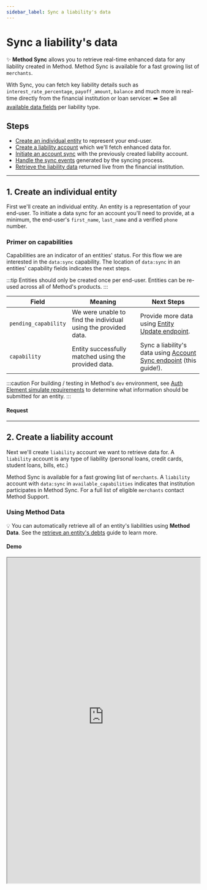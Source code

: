 ```yaml
---
sidebar_label: Sync a liability's data
---
```



# Sync a liability's data
✨ __Method Sync__ allows you to retrieve real-time enhanced data for any liability created in Method. Method Sync is available
for a fast growing list of `merchants`.

With Sync, you can fetch key liability details such as `interest_rate_percentage`, `payoff_amount`, `balance` and much more
in real-time directly from the financial institution or loan servicer. ➡️ See all [available data fields](../../../guides/accounts/retrieve-liability-account-data) per liability type.

## Steps
- [Create an individual entity](#1-create-an-individual-entity) to represent your end-user.
- [Create a liability account](#2-create-a-liability-account) which we'll fetch enhanced data for.
- [Initiate an account sync](#3-initiate-an-account-sync) with the previously created liability account.
- [Handle the sync events](#4-handle-the-sync-events) generated by the syncing process.
- [Retrieve the liability data](#5-retrieve-the-liability-data) returned live from the financial institution.

---

## 1. Create an individual entity
First we'll create an individual entity. An entity is a representation of your end-user. To initiate a data sync
for an account you'll need to provide, at a minimum, the end-user's `first_name`, `last_name` and a verified `phone` number.

### Primer on capabilities
Capabilities are an indicator of an entities' status. For this flow we are interested in the `data:sync` capability.
The location of `data:sync` in an entities' capability fields indicates the next steps.

:::tip
Entities should only be created once per end-user. Entities can be re-used across all of Method's products.
:::

| Field                  | Meaning                                                        | Next Steps                                                                |
|------------------------|----------------------------------------------------------------|---------------------------------------------------------------------------|
| `pending_capability`   | We were unable to find the individual using the provided data. | Provide more data using [Entity Update endpoint](../../api/core/entities/update).   |
| `capability`           | Entity successfully matched using the provided data.                   | Sync a liability's data using [Account Sync endpoint](../../api/core/accounts/sync) (this guide!).                      |

:::caution
For building / testing in Method's `dev` environment, see [Auth Element simulate requirements](/api/elements/auth/intro#simulate-requirements)
to determine what information should be submitted for an entity.
:::

#### Request

<EntitiesMethodDataCreateIndividual />

---

## 2. Create a liability account
Next we'll create `liability` account we want to retrieve data for. A `liability` account is any type of liability
(personal loans, credit cards, student loans, bills, etc.)

Method Sync is available for a fast growing list of `merchants`. A `liability` account with `data:sync` in `available_capabilities`
indicates that institution participates in Method Sync. For a full list of eligible `merchants` contact Method Support.

### Using Method Data
💡 You can automatically retrieve all of an entity's liabilities using
__Method Data__. See the [retrieve an entity's debts](/guides/quick-start/retrieve-an-entitys-debts) guide
to learn more.

#### Demo
<iframe
  width="100%"
  height="850"
  style={{ marginTop: 30 }}
  src="https://elements.dev.methodfi.com/?demo=auth" />

### Using API
:::info
To use the direct API method on a live environment you need to be PCI Compliant. Please contact us for more info.
:::
ℹ️ See [create an account](/guides/accounts/create-an-account#create-using-api) to learn more

#### Request
<QuickStartCreateDestinationCSR />

---

## 3. Initiate an account sync
Once the `account` and the `entity` both have the `data:sync` capability you can initiate a sync for a specific liability.

A successful sync will enroll the liability in nightly data updates directly from the financial institution. (more on that below! ⤵️)

💡 To check the status of a sync use the `data_status` and `data_last_successful_sync` in the `account.liability` response.

#### Request
<AccountSync />

---

## 4. Handle the sync events
Sync is optimized for speed, and will eagerly save / notify of new updates to a liability (even if the sync is still in_progress and incomplete)
In practice, this means that some fields might temporarily return null while we wait for data to be received from the financial institution.

Method Sync interfaces directly with financial institutions, as a result, syncs in average take <60 seconds to complete,
but in rare-cases can take up to 180 seconds.

💡 To check the status of a sync use the `data_status` and `data_last_successful_sync` in the `account.liability` response.

Subscribe to the `account:update` [webhook](/api/core/webhooks/object) to be notified of all data changes / updates.

<WebhooksCreateAccountUpdate />

---

## 5. Retrieve the liability data

Once the sync is complete you will receive an `account:update` webhook and the `data_status` field in the `liability` will
show the status of `active`.

All the data is immediately available in the liability object. After the initial sync is complete, the liability will be
enrolled in nightly data updates. The liability account will update all data on a nightly basis and you'll be notified via
the `account:update` webhook.

#### Request
<AccountsRetrieve />
